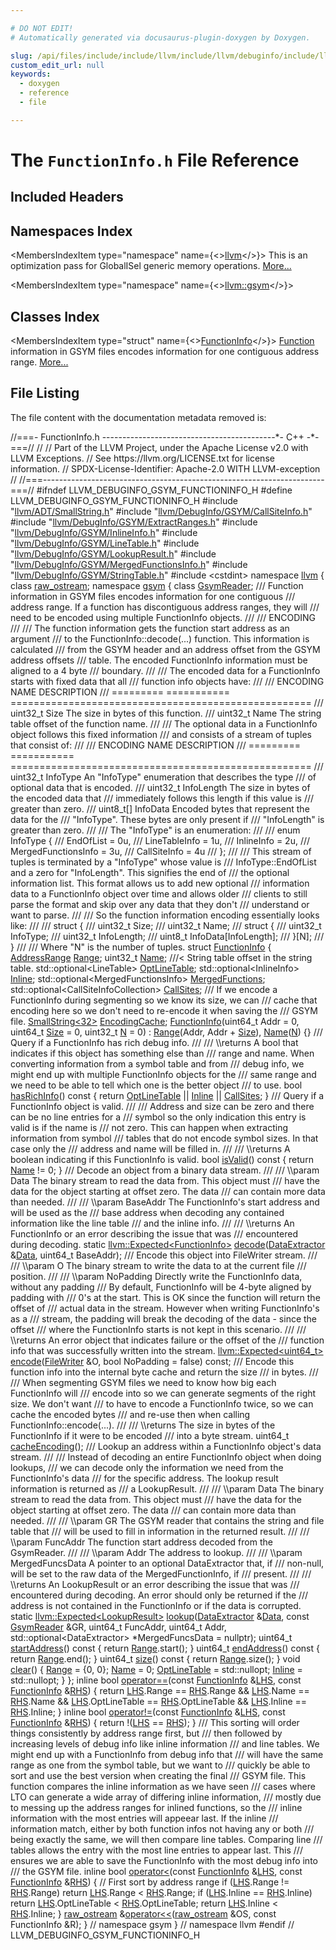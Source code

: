 ```yaml
---

# DO NOT EDIT!
# Automatically generated via docusaurus-plugin-doxygen by Doxygen.

slug: /api/files/include/include/llvm/include/llvm/debuginfo/include/llvm/debuginfo/gsym/functioninfo-h
custom_edit_url: null
keywords:
  - doxygen
  - reference
  - file

---
```





# The `FunctionInfo.h` File Reference

<DoxygenPage pluginConfig={pluginConfig}>



## Included Headers

<IncludesList>
<IncludesListItem
  filePath="llvm/ADT/SmallString.h"
  permalink="/docs/api/files/include/include/llvm/include/llvm/adt/smallstring-h"
  isLocal="true" />
<IncludesListItem
  filePath="llvm/DebugInfo/GSYM/CallSiteInfo.h"
  permalink="/docs/api/files/include/include/llvm/include/llvm/debuginfo/include/llvm/debuginfo/gsym/callsiteinfo-h"
  isLocal="true" />
<IncludesListItem
  filePath="llvm/DebugInfo/GSYM/ExtractRanges.h"
  permalink="/docs/api/files/include/include/llvm/include/llvm/debuginfo/include/llvm/debuginfo/gsym/extractranges-h"
  isLocal="true" />
<IncludesListItem
  filePath="llvm/DebugInfo/GSYM/InlineInfo.h"
  permalink="/docs/api/files/include/include/llvm/include/llvm/debuginfo/include/llvm/debuginfo/gsym/inlineinfo-h"
  isLocal="true" />
<IncludesListItem
  filePath="llvm/DebugInfo/GSYM/LineTable.h"
  permalink="/docs/api/files/include/include/llvm/include/llvm/debuginfo/include/llvm/debuginfo/gsym/linetable-h"
  isLocal="true" />
<IncludesListItem
  filePath="llvm/DebugInfo/GSYM/LookupResult.h"
  permalink="/docs/api/files/include/include/llvm/include/llvm/debuginfo/include/llvm/debuginfo/gsym/lookupresult-h"
  isLocal="true" />
<IncludesListItem
  filePath="llvm/DebugInfo/GSYM/MergedFunctionsInfo.h"
  permalink="/docs/api/files/include/include/llvm/include/llvm/debuginfo/include/llvm/debuginfo/gsym/mergedfunctionsinfo-h"
  isLocal="true" />
<IncludesListItem
  filePath="llvm/DebugInfo/GSYM/StringTable.h"
  permalink="/docs/api/files/include/include/llvm/include/llvm/debuginfo/include/llvm/debuginfo/gsym/stringtable-h"
  isLocal="true" />
<IncludesListItem
  filePath="cstdint"
  permalink=""
  isLocal="false" />
</IncludesList>

## Namespaces Index

<MembersIndex>

<MembersIndexItem
  type="namespace"
  name={<><a href="/docs/api/namespaces/llvm">llvm</a></>}>
This is an optimization pass for GlobalISel generic memory operations. <a href="/docs/api/namespaces/llvm/#details">More...</a>
</MembersIndexItem>

<MembersIndexItem
  type="namespace"
  name={<><a href="/docs/api/namespaces/llvm/gsym">llvm::gsym</a></>}>
</MembersIndexItem>

</MembersIndex>

## Classes Index

<MembersIndex>

<MembersIndexItem
  type="struct"
  name={<><a href="/docs/api/structs/llvm/gsym/functioninfo">FunctionInfo</a></>}>
<a href="/docs/api/classes/llvm/function">Function</a> information in GSYM files encodes information for one contiguous address range. <a href="/docs/api/structs/llvm/gsym/functioninfo/#details">More...</a>
</MembersIndexItem>

</MembersIndex>


## File Listing

The file content with the documentation metadata removed is:

<ProgramListing>

<Link id="l00001" /><CodeLine lineNumber="1"><Highlight kind="comment">//===- FunctionInfo.h -------------------------------------------&#42;- C++ -&#42;-===//</Highlight><Highlight kind="normal"></Highlight></CodeLine>
<Link id="l00002" /><CodeLine lineNumber="2"><Highlight kind="normal"></Highlight><Highlight kind="comment">//</Highlight><Highlight kind="normal"></Highlight></CodeLine>
<Link id="l00003" /><CodeLine lineNumber="3"><Highlight kind="normal"></Highlight><Highlight kind="comment">// Part of the LLVM Project, under the Apache License v2.0 with LLVM Exceptions.</Highlight><Highlight kind="normal"></Highlight></CodeLine>
<Link id="l00004" /><CodeLine lineNumber="4"><Highlight kind="normal"></Highlight><Highlight kind="comment">// See https://llvm.org/LICENSE.txt for license information.</Highlight><Highlight kind="normal"></Highlight></CodeLine>
<Link id="l00005" /><CodeLine lineNumber="5"><Highlight kind="normal"></Highlight><Highlight kind="comment">// SPDX-License-Identifier: Apache-2.0 WITH LLVM-exception</Highlight><Highlight kind="normal"></Highlight></CodeLine>
<Link id="l00006" /><CodeLine lineNumber="6"><Highlight kind="normal"></Highlight><Highlight kind="comment">//</Highlight><Highlight kind="normal"></Highlight></CodeLine>
<Link id="l00007" /><CodeLine lineNumber="7"><Highlight kind="normal"></Highlight><Highlight kind="comment">//===----------------------------------------------------------------------===//</Highlight><Highlight kind="normal"></Highlight></CodeLine>
<Link id="l00008" /><CodeLine lineNumber="8"><Highlight kind="normal"></Highlight></CodeLine>
<Link id="l00009" /><CodeLine lineNumber="9"><Highlight kind="normal"></Highlight><Highlight kind="preprocessor">#ifndef LLVM&#95;DEBUGINFO&#95;GSYM&#95;FUNCTIONINFO&#95;H</Highlight><Highlight kind="normal"></Highlight></CodeLine>
<Link id="l00010" /><CodeLine lineNumber="10"><Highlight kind="normal"></Highlight><Highlight kind="preprocessor">#define LLVM&#95;DEBUGINFO&#95;GSYM&#95;FUNCTIONINFO&#95;H</Highlight><Highlight kind="normal"></Highlight></CodeLine>
<Link id="l00011" /><CodeLine lineNumber="11"><Highlight kind="normal"></Highlight></CodeLine>
<Link id="l00012" /><CodeLine lineNumber="12"><Highlight kind="normal"></Highlight><Highlight kind="preprocessor">#include &quot;<a href="/docs/api/files/include/include/llvm/include/llvm/adt/smallstring-h">llvm/ADT/SmallString.h</a>&quot;</Highlight><Highlight kind="normal"></Highlight></CodeLine>
<Link id="l00013" /><CodeLine lineNumber="13"><Highlight kind="normal"></Highlight><Highlight kind="preprocessor">#include &quot;<a href="/docs/api/files/include/include/llvm/include/llvm/debuginfo/include/llvm/debuginfo/gsym/callsiteinfo-h">llvm/DebugInfo/GSYM/CallSiteInfo.h</a>&quot;</Highlight><Highlight kind="normal"></Highlight></CodeLine>
<Link id="l00014" /><CodeLine lineNumber="14"><Highlight kind="normal"></Highlight><Highlight kind="preprocessor">#include &quot;<a href="/docs/api/files/include/include/llvm/include/llvm/debuginfo/include/llvm/debuginfo/gsym/extractranges-h">llvm/DebugInfo/GSYM/ExtractRanges.h</a>&quot;</Highlight><Highlight kind="normal"></Highlight></CodeLine>
<Link id="l00015" /><CodeLine lineNumber="15"><Highlight kind="normal"></Highlight><Highlight kind="preprocessor">#include &quot;<a href="/docs/api/files/include/include/llvm/include/llvm/debuginfo/include/llvm/debuginfo/gsym/inlineinfo-h">llvm/DebugInfo/GSYM/InlineInfo.h</a>&quot;</Highlight><Highlight kind="normal"></Highlight></CodeLine>
<Link id="l00016" /><CodeLine lineNumber="16"><Highlight kind="normal"></Highlight><Highlight kind="preprocessor">#include &quot;<a href="/docs/api/files/include/include/llvm/include/llvm/debuginfo/include/llvm/debuginfo/gsym/linetable-h">llvm/DebugInfo/GSYM/LineTable.h</a>&quot;</Highlight><Highlight kind="normal"></Highlight></CodeLine>
<Link id="l00017" /><CodeLine lineNumber="17"><Highlight kind="normal"></Highlight><Highlight kind="preprocessor">#include &quot;<a href="/docs/api/files/include/include/llvm/include/llvm/debuginfo/include/llvm/debuginfo/gsym/lookupresult-h">llvm/DebugInfo/GSYM/LookupResult.h</a>&quot;</Highlight><Highlight kind="normal"></Highlight></CodeLine>
<Link id="l00018" /><CodeLine lineNumber="18"><Highlight kind="normal"></Highlight><Highlight kind="preprocessor">#include &quot;<a href="/docs/api/files/include/include/llvm/include/llvm/debuginfo/include/llvm/debuginfo/gsym/mergedfunctionsinfo-h">llvm/DebugInfo/GSYM/MergedFunctionsInfo.h</a>&quot;</Highlight><Highlight kind="normal"></Highlight></CodeLine>
<Link id="l00019" /><CodeLine lineNumber="19"><Highlight kind="normal"></Highlight><Highlight kind="preprocessor">#include &quot;<a href="/docs/api/files/include/include/llvm/include/llvm/debuginfo/include/llvm/debuginfo/gsym/stringtable-h">llvm/DebugInfo/GSYM/StringTable.h</a>&quot;</Highlight><Highlight kind="normal"></Highlight></CodeLine>
<Link id="l00020" /><CodeLine lineNumber="20"><Highlight kind="normal"></Highlight><Highlight kind="preprocessor">#include &lt;cstdint&gt;</Highlight><Highlight kind="normal"></Highlight></CodeLine>
<Link id="l00021" /><CodeLine lineNumber="21"><Highlight kind="normal"></Highlight></CodeLine>
<Link id="l00022" /><CodeLine lineNumber="22"><Highlight kind="normal"></Highlight><Highlight kind="keyword">namespace </Highlight><Highlight kind="normal"><a href="/docs/api/namespaces/llvm">llvm</a> &#123;</Highlight></CodeLine>
<Link id="l00023" /><CodeLine lineNumber="23"><Highlight kind="normal"></Highlight><Highlight kind="keyword">class </Highlight><Highlight kind="normal"><a href="/docs/api/classes/llvm/raw-ostream">raw&#95;ostream</a>;</Highlight></CodeLine>
<Link id="l00024" /><CodeLine lineNumber="24"><Highlight kind="normal"></Highlight></CodeLine>
<Link id="l00025" /><CodeLine lineNumber="25"><Highlight kind="normal"></Highlight><Highlight kind="keyword">namespace </Highlight><Highlight kind="normal"><a href="/docs/api/namespaces/llvm/gsym">gsym</a> &#123;</Highlight></CodeLine>
<Link id="l00026" /><CodeLine lineNumber="26"><Highlight kind="normal"></Highlight></CodeLine>
<Link id="l00027" /><CodeLine lineNumber="27"><Highlight kind="normal"></Highlight><Highlight kind="keyword">class </Highlight><Highlight kind="normal"><a href="/docs/api/classes/llvm/gsym/gsymreader">GsymReader</a>;</Highlight><Highlight kind="comment"></Highlight></CodeLine>
<Link id="l00028" /><CodeLine lineNumber="28"><Highlight kind="comment">/// Function information in GSYM files encodes information for one contiguous</Highlight></CodeLine>
<Link id="l00029" /><CodeLine lineNumber="29"><Highlight kind="comment">/// address range. If a function has discontiguous address ranges, they will</Highlight></CodeLine>
<Link id="l00030" /><CodeLine lineNumber="30"><Highlight kind="comment">/// need to be encoded using multiple FunctionInfo objects.</Highlight></CodeLine>
<Link id="l00031" /><CodeLine lineNumber="31"><Highlight kind="comment">///</Highlight></CodeLine>
<Link id="l00032" /><CodeLine lineNumber="32"><Highlight kind="comment">/// ENCODING</Highlight></CodeLine>
<Link id="l00033" /><CodeLine lineNumber="33"><Highlight kind="comment">///</Highlight></CodeLine>
<Link id="l00034" /><CodeLine lineNumber="34"><Highlight kind="comment">/// The function information gets the function start address as an argument</Highlight></CodeLine>
<Link id="l00035" /><CodeLine lineNumber="35"><Highlight kind="comment">/// to the FunctionInfo::decode(...) function. This information is calculated</Highlight></CodeLine>
<Link id="l00036" /><CodeLine lineNumber="36"><Highlight kind="comment">/// from the GSYM header and an address offset from the GSYM address offsets</Highlight></CodeLine>
<Link id="l00037" /><CodeLine lineNumber="37"><Highlight kind="comment">/// table. The encoded FunctionInfo information must be aligned to a 4 byte</Highlight></CodeLine>
<Link id="l00038" /><CodeLine lineNumber="38"><Highlight kind="comment">/// boundary.</Highlight></CodeLine>
<Link id="l00039" /><CodeLine lineNumber="39"><Highlight kind="comment">///</Highlight></CodeLine>
<Link id="l00040" /><CodeLine lineNumber="40"><Highlight kind="comment">/// The encoded data for a FunctionInfo starts with fixed data that all</Highlight></CodeLine>
<Link id="l00041" /><CodeLine lineNumber="41"><Highlight kind="comment">/// function info objects have:</Highlight></CodeLine>
<Link id="l00042" /><CodeLine lineNumber="42"><Highlight kind="comment">///</Highlight></CodeLine>
<Link id="l00043" /><CodeLine lineNumber="43"><Highlight kind="comment">/// ENCODING  NAME        DESCRIPTION</Highlight></CodeLine>
<Link id="l00044" /><CodeLine lineNumber="44"><Highlight kind="comment">/// ========= =========== ====================================================</Highlight></CodeLine>
<Link id="l00045" /><CodeLine lineNumber="45"><Highlight kind="comment">/// uint32&#95;t  Size        The size in bytes of this function.</Highlight></CodeLine>
<Link id="l00046" /><CodeLine lineNumber="46"><Highlight kind="comment">/// uint32&#95;t  Name        The string table offset of the function name.</Highlight></CodeLine>
<Link id="l00047" /><CodeLine lineNumber="47"><Highlight kind="comment">///</Highlight></CodeLine>
<Link id="l00048" /><CodeLine lineNumber="48"><Highlight kind="comment">/// The optional data in a FunctionInfo object follows this fixed information</Highlight></CodeLine>
<Link id="l00049" /><CodeLine lineNumber="49"><Highlight kind="comment">/// and consists of a stream of tuples that consist of:</Highlight></CodeLine>
<Link id="l00050" /><CodeLine lineNumber="50"><Highlight kind="comment">///</Highlight></CodeLine>
<Link id="l00051" /><CodeLine lineNumber="51"><Highlight kind="comment">/// ENCODING  NAME        DESCRIPTION</Highlight></CodeLine>
<Link id="l00052" /><CodeLine lineNumber="52"><Highlight kind="comment">/// ========= =========== ====================================================</Highlight></CodeLine>
<Link id="l00053" /><CodeLine lineNumber="53"><Highlight kind="comment">/// uint32&#95;t  InfoType    An &quot;InfoType&quot; enumeration that describes the type</Highlight></CodeLine>
<Link id="l00054" /><CodeLine lineNumber="54"><Highlight kind="comment">///                       of optional data that is encoded.</Highlight></CodeLine>
<Link id="l00055" /><CodeLine lineNumber="55"><Highlight kind="comment">/// uint32&#95;t  InfoLength  The size in bytes of the encoded data that</Highlight></CodeLine>
<Link id="l00056" /><CodeLine lineNumber="56"><Highlight kind="comment">///                       immediately follows this length if this value is</Highlight></CodeLine>
<Link id="l00057" /><CodeLine lineNumber="57"><Highlight kind="comment">///                       greater than zero.</Highlight></CodeLine>
<Link id="l00058" /><CodeLine lineNumber="58"><Highlight kind="comment">/// uint8&#95;t&#91;&#93; InfoData    Encoded bytes that represent the data for the</Highlight></CodeLine>
<Link id="l00059" /><CodeLine lineNumber="59"><Highlight kind="comment">///                       &quot;InfoType&quot;. These bytes are only present if</Highlight></CodeLine>
<Link id="l00060" /><CodeLine lineNumber="60"><Highlight kind="comment">///                       &quot;InfoLength&quot; is greater than zero.</Highlight></CodeLine>
<Link id="l00061" /><CodeLine lineNumber="61"><Highlight kind="comment">///</Highlight></CodeLine>
<Link id="l00062" /><CodeLine lineNumber="62"><Highlight kind="comment">/// The &quot;InfoType&quot; is an enumeration:</Highlight></CodeLine>
<Link id="l00063" /><CodeLine lineNumber="63"><Highlight kind="comment">///</Highlight></CodeLine>
<Link id="l00064" /><CodeLine lineNumber="64"><Highlight kind="comment">///   enum InfoType &#123;</Highlight></CodeLine>
<Link id="l00065" /><CodeLine lineNumber="65"><Highlight kind="comment">///     EndOfList = 0u,</Highlight></CodeLine>
<Link id="l00066" /><CodeLine lineNumber="66"><Highlight kind="comment">///     LineTableInfo = 1u,</Highlight></CodeLine>
<Link id="l00067" /><CodeLine lineNumber="67"><Highlight kind="comment">///     InlineInfo = 2u,</Highlight></CodeLine>
<Link id="l00068" /><CodeLine lineNumber="68"><Highlight kind="comment">///     MergedFunctionsInfo = 3u,</Highlight></CodeLine>
<Link id="l00069" /><CodeLine lineNumber="69"><Highlight kind="comment">///     CallSiteInfo = 4u</Highlight></CodeLine>
<Link id="l00070" /><CodeLine lineNumber="70"><Highlight kind="comment">///   &#125;;</Highlight></CodeLine>
<Link id="l00071" /><CodeLine lineNumber="71"><Highlight kind="comment">///</Highlight></CodeLine>
<Link id="l00072" /><CodeLine lineNumber="72"><Highlight kind="comment">/// This stream of tuples is terminated by a &quot;InfoType&quot; whose value is</Highlight></CodeLine>
<Link id="l00073" /><CodeLine lineNumber="73"><Highlight kind="comment">/// InfoType::EndOfList and a zero for &quot;InfoLength&quot;. This signifies the end of</Highlight></CodeLine>
<Link id="l00074" /><CodeLine lineNumber="74"><Highlight kind="comment">/// the optional information list. This format allows us to add new optional</Highlight></CodeLine>
<Link id="l00075" /><CodeLine lineNumber="75"><Highlight kind="comment">/// information data to a FunctionInfo object over time and allows older</Highlight></CodeLine>
<Link id="l00076" /><CodeLine lineNumber="76"><Highlight kind="comment">/// clients to still parse the format and skip over any data that they don&#39;t</Highlight></CodeLine>
<Link id="l00077" /><CodeLine lineNumber="77"><Highlight kind="comment">/// understand or want to parse.</Highlight></CodeLine>
<Link id="l00078" /><CodeLine lineNumber="78"><Highlight kind="comment">///</Highlight></CodeLine>
<Link id="l00079" /><CodeLine lineNumber="79"><Highlight kind="comment">/// So the function information encoding essentially looks like:</Highlight></CodeLine>
<Link id="l00080" /><CodeLine lineNumber="80"><Highlight kind="comment">///</Highlight></CodeLine>
<Link id="l00081" /><CodeLine lineNumber="81"><Highlight kind="comment">/// struct &#123;</Highlight></CodeLine>
<Link id="l00082" /><CodeLine lineNumber="82"><Highlight kind="comment">///   uint32&#95;t Size;</Highlight></CodeLine>
<Link id="l00083" /><CodeLine lineNumber="83"><Highlight kind="comment">///   uint32&#95;t Name;</Highlight></CodeLine>
<Link id="l00084" /><CodeLine lineNumber="84"><Highlight kind="comment">///   struct &#123;</Highlight></CodeLine>
<Link id="l00085" /><CodeLine lineNumber="85"><Highlight kind="comment">///     uint32&#95;t InfoType;</Highlight></CodeLine>
<Link id="l00086" /><CodeLine lineNumber="86"><Highlight kind="comment">///     uint32&#95;t InfoLength;</Highlight></CodeLine>
<Link id="l00087" /><CodeLine lineNumber="87"><Highlight kind="comment">///     uint8&#95;t InfoData&#91;InfoLength&#93;;</Highlight></CodeLine>
<Link id="l00088" /><CodeLine lineNumber="88"><Highlight kind="comment">///   &#125;&#91;N&#93;;</Highlight></CodeLine>
<Link id="l00089" /><CodeLine lineNumber="89"><Highlight kind="comment">/// &#125;</Highlight></CodeLine>
<Link id="l00090" /><CodeLine lineNumber="90"><Highlight kind="comment">///</Highlight></CodeLine>
<Link id="l00091" /><CodeLine lineNumber="91"><Highlight kind="comment">/// Where &quot;N&quot; is the number of tuples.</Highlight><Highlight kind="normal"></Highlight></CodeLine>
<Link id="l00092" /><CodeLine lineNumber="92" lineLink="/docs/api/structs/llvm/gsym/functioninfo"><Highlight kind="normal"></Highlight><Highlight kind="keyword">struct </Highlight><Highlight kind="normal"><a href="/docs/api/structs/llvm/gsym/functioninfo/#adcf53d0ab35bb53a0ca5d71fb6c79b71">FunctionInfo</a> &#123;</Highlight></CodeLine>
<Link id="l00093" /><CodeLine lineNumber="93" lineLink="/docs/api/structs/llvm/gsym/functioninfo/#a102aa70a223f40f43c99d916bc69a603"><Highlight kind="normal">  <a href="/docs/api/classes/llvm/addressrange">AddressRange</a> <a href="/docs/api/structs/llvm/gsym/functioninfo/#a102aa70a223f40f43c99d916bc69a603">Range</a>;</Highlight></CodeLine>
<Link id="l00094" /><CodeLine lineNumber="94" lineLink="/docs/api/structs/llvm/gsym/functioninfo/#aa80935f98fcef212e4a50f81732eb645"><Highlight kind="normal">  uint32&#95;t <a href="/docs/api/structs/llvm/gsym/functioninfo/#aa80935f98fcef212e4a50f81732eb645">Name</a>; </Highlight><Highlight kind="comment">///&lt; String table offset in the string table.</Highlight><Highlight kind="normal"></Highlight></CodeLine>
<Link id="l00095" /><CodeLine lineNumber="95" lineLink="/docs/api/structs/llvm/gsym/functioninfo/#aca03bd4694755ceb052d01df2cc3af82"><Highlight kind="normal">  std::optional&lt;LineTable&gt; <a href="/docs/api/structs/llvm/gsym/functioninfo/#aca03bd4694755ceb052d01df2cc3af82">OptLineTable</a>;</Highlight></CodeLine>
<Link id="l00096" /><CodeLine lineNumber="96" lineLink="/docs/api/structs/llvm/gsym/functioninfo/#a03451bd54bbf81c015e178fea619ca5f"><Highlight kind="normal">  std::optional&lt;InlineInfo&gt; <a href="/docs/api/structs/llvm/gsym/functioninfo/#a03451bd54bbf81c015e178fea619ca5f">Inline</a>;</Highlight></CodeLine>
<Link id="l00097" /><CodeLine lineNumber="97" lineLink="/docs/api/structs/llvm/gsym/functioninfo/#a03611a5afc9cc137c5d0550d9e0a06f1"><Highlight kind="normal">  std::optional&lt;MergedFunctionsInfo&gt; <a href="/docs/api/structs/llvm/gsym/functioninfo/#a03611a5afc9cc137c5d0550d9e0a06f1">MergedFunctions</a>;</Highlight></CodeLine>
<Link id="l00098" /><CodeLine lineNumber="98" lineLink="/docs/api/structs/llvm/gsym/functioninfo/#a43fc767894ca96f7054ed1308b52ac0f"><Highlight kind="normal">  std::optional&lt;CallSiteInfoCollection&gt; <a href="/docs/api/structs/llvm/gsym/functioninfo/#a43fc767894ca96f7054ed1308b52ac0f">CallSites</a>;</Highlight><Highlight kind="comment"></Highlight></CodeLine>
<Link id="l00099" /><CodeLine lineNumber="99"><Highlight kind="comment">  /// If we encode a FunctionInfo during segmenting so we know its size, we can</Highlight></CodeLine>
<Link id="l00100" /><CodeLine lineNumber="100"><Highlight kind="comment">  /// cache that encoding here so we don&#39;t need to re-encode it when saving the</Highlight></CodeLine>
<Link id="l00101" /><CodeLine lineNumber="101"><Highlight kind="comment">  /// GSYM file.</Highlight><Highlight kind="normal"></Highlight></CodeLine>
<Link id="l00102" /><CodeLine lineNumber="102" lineLink="/docs/api/structs/llvm/gsym/functioninfo/#ac0172b7940ace197b2d098a303f8a945"><Highlight kind="normal">  <a href="/docs/api/classes/llvm/smallstring">SmallString&lt;32&gt;</a> <a href="/docs/api/structs/llvm/gsym/functioninfo/#ac0172b7940ace197b2d098a303f8a945">EncodingCache</a>;</Highlight></CodeLine>
<Link id="l00103" /><CodeLine lineNumber="103"><Highlight kind="normal"></Highlight></CodeLine>
<Link id="l00104" /><CodeLine lineNumber="104" lineLink="/docs/api/structs/llvm/gsym/functioninfo/#adcf53d0ab35bb53a0ca5d71fb6c79b71"><Highlight kind="normal">  <a href="/docs/api/structs/llvm/gsym/functioninfo/#adcf53d0ab35bb53a0ca5d71fb6c79b71">FunctionInfo</a>(uint64&#95;t Addr = 0, uint64&#95;t <a href="/docs/api/files/lib/lib/analysis/inlineorder-cpp/#a7ee6f0cb51c3b9056199e9a0001fe8c3a6f6cb72d544962fa333e2e34ce64f719">Size</a> = 0, uint32&#95;t <a href="/docs/api/files/lib/lib/support/regcomp-c/#a0240ac851181b84ac374872dc5434ee4">N</a> = 0)</Highlight></CodeLine>
<Link id="l00105" /><CodeLine lineNumber="105"><Highlight kind="normal">      : <a href="/docs/api/structs/llvm/gsym/functioninfo/#a102aa70a223f40f43c99d916bc69a603">Range</a>(Addr, Addr + <a href="/docs/api/files/lib/lib/analysis/inlineorder-cpp/#a7ee6f0cb51c3b9056199e9a0001fe8c3a6f6cb72d544962fa333e2e34ce64f719">Size</a>), <a href="/docs/api/structs/llvm/gsym/functioninfo/#aa80935f98fcef212e4a50f81732eb645">Name</a>(<a href="/docs/api/files/lib/lib/support/regcomp-c/#a0240ac851181b84ac374872dc5434ee4">N</a>) &#123;&#125;</Highlight></CodeLine>
<Link id="l00106" /><CodeLine lineNumber="106"><Highlight kind="normal"></Highlight><Highlight kind="comment"></Highlight></CodeLine>
<Link id="l00107" /><CodeLine lineNumber="107"><Highlight kind="comment">  /// Query if a FunctionInfo has rich debug info.</Highlight></CodeLine>
<Link id="l00108" /><CodeLine lineNumber="108"><Highlight kind="comment">  ///</Highlight></CodeLine>
<Link id="l00109" /><CodeLine lineNumber="109"><Highlight kind="comment">  /// \\returns A bool that indicates if this object has something else than</Highlight></CodeLine>
<Link id="l00110" /><CodeLine lineNumber="110"><Highlight kind="comment">  /// range and name. When converting information from a symbol table and from</Highlight></CodeLine>
<Link id="l00111" /><CodeLine lineNumber="111"><Highlight kind="comment">  /// debug info, we might end up with multiple FunctionInfo objects for the</Highlight></CodeLine>
<Link id="l00112" /><CodeLine lineNumber="112"><Highlight kind="comment">  /// same range and we need to be able to tell which one is the better object</Highlight></CodeLine>
<Link id="l00113" /><CodeLine lineNumber="113"><Highlight kind="comment">  /// to use.</Highlight><Highlight kind="normal"></Highlight></CodeLine>
<Link id="l00114" /><CodeLine lineNumber="114" lineLink="/docs/api/structs/llvm/gsym/functioninfo/#a4e97135bd7730c4555dea03637855e03"><Highlight kind="normal">  </Highlight><Highlight kind="keywordtype">bool</Highlight><Highlight kind="normal"> <a href="/docs/api/structs/llvm/gsym/functioninfo/#a4e97135bd7730c4555dea03637855e03">hasRichInfo</a>()</Highlight><Highlight kind="keyword"> const </Highlight><Highlight kind="normal">&#123; </Highlight><Highlight kind="keywordflow">return</Highlight><Highlight kind="normal"> <a href="/docs/api/structs/llvm/gsym/functioninfo/#aca03bd4694755ceb052d01df2cc3af82">OptLineTable</a> || <a href="/docs/api/structs/llvm/gsym/functioninfo/#a03451bd54bbf81c015e178fea619ca5f">Inline</a> || <a href="/docs/api/structs/llvm/gsym/functioninfo/#a43fc767894ca96f7054ed1308b52ac0f">CallSites</a>; &#125;</Highlight></CodeLine>
<Link id="l00115" /><CodeLine lineNumber="115"><Highlight kind="normal"></Highlight><Highlight kind="comment"></Highlight></CodeLine>
<Link id="l00116" /><CodeLine lineNumber="116"><Highlight kind="comment">  /// Query if a FunctionInfo object is valid.</Highlight></CodeLine>
<Link id="l00117" /><CodeLine lineNumber="117"><Highlight kind="comment">  ///</Highlight></CodeLine>
<Link id="l00118" /><CodeLine lineNumber="118"><Highlight kind="comment">  /// Address and size can be zero and there can be no line entries for a</Highlight></CodeLine>
<Link id="l00119" /><CodeLine lineNumber="119"><Highlight kind="comment">  /// symbol so the only indication this entry is valid is if the name is</Highlight></CodeLine>
<Link id="l00120" /><CodeLine lineNumber="120"><Highlight kind="comment">  /// not zero. This can happen when extracting information from symbol</Highlight></CodeLine>
<Link id="l00121" /><CodeLine lineNumber="121"><Highlight kind="comment">  /// tables that do not encode symbol sizes. In that case only the</Highlight></CodeLine>
<Link id="l00122" /><CodeLine lineNumber="122"><Highlight kind="comment">  /// address and name will be filled in.</Highlight></CodeLine>
<Link id="l00123" /><CodeLine lineNumber="123"><Highlight kind="comment">  ///</Highlight></CodeLine>
<Link id="l00124" /><CodeLine lineNumber="124"><Highlight kind="comment">  /// \\returns A boolean indicating if this FunctionInfo is valid.</Highlight><Highlight kind="normal"></Highlight></CodeLine>
<Link id="l00125" /><CodeLine lineNumber="125" lineLink="/docs/api/structs/llvm/gsym/functioninfo/#a43805f0959f25f9637f816f36fe806f1"><Highlight kind="normal">  </Highlight><Highlight kind="keywordtype">bool</Highlight><Highlight kind="normal"> <a href="/docs/api/structs/llvm/gsym/functioninfo/#a43805f0959f25f9637f816f36fe806f1">isValid</a>()</Highlight><Highlight kind="keyword"> const </Highlight><Highlight kind="normal">&#123;</Highlight></CodeLine>
<Link id="l00126" /><CodeLine lineNumber="126"><Highlight kind="normal">    </Highlight><Highlight kind="keywordflow">return</Highlight><Highlight kind="normal"> <a href="/docs/api/structs/llvm/gsym/functioninfo/#aa80935f98fcef212e4a50f81732eb645">Name</a> != 0;</Highlight></CodeLine>
<Link id="l00127" /><CodeLine lineNumber="127"><Highlight kind="normal">  &#125;</Highlight></CodeLine>
<Link id="l00128" /><CodeLine lineNumber="128"><Highlight kind="normal"></Highlight><Highlight kind="comment"></Highlight></CodeLine>
<Link id="l00129" /><CodeLine lineNumber="129"><Highlight kind="comment">  /// Decode an object from a binary data stream.</Highlight></CodeLine>
<Link id="l00130" /><CodeLine lineNumber="130"><Highlight kind="comment">  ///</Highlight></CodeLine>
<Link id="l00131" /><CodeLine lineNumber="131"><Highlight kind="comment">  /// \\param Data The binary stream to read the data from. This object must</Highlight></CodeLine>
<Link id="l00132" /><CodeLine lineNumber="132"><Highlight kind="comment">  /// have the data for the object starting at offset zero. The data</Highlight></CodeLine>
<Link id="l00133" /><CodeLine lineNumber="133"><Highlight kind="comment">  /// can contain more data than needed.</Highlight></CodeLine>
<Link id="l00134" /><CodeLine lineNumber="134"><Highlight kind="comment">  ///</Highlight></CodeLine>
<Link id="l00135" /><CodeLine lineNumber="135"><Highlight kind="comment">  /// \\param BaseAddr The FunctionInfo&#39;s start address and will be used as the</Highlight></CodeLine>
<Link id="l00136" /><CodeLine lineNumber="136"><Highlight kind="comment">  /// base address when decoding any contained information like the line table</Highlight></CodeLine>
<Link id="l00137" /><CodeLine lineNumber="137"><Highlight kind="comment">  /// and the inline info.</Highlight></CodeLine>
<Link id="l00138" /><CodeLine lineNumber="138"><Highlight kind="comment">  ///</Highlight></CodeLine>
<Link id="l00139" /><CodeLine lineNumber="139"><Highlight kind="comment">  /// \\returns An FunctionInfo or an error describing the issue that was</Highlight></CodeLine>
<Link id="l00140" /><CodeLine lineNumber="140"><Highlight kind="comment">  /// encountered during decoding.</Highlight><Highlight kind="normal"></Highlight></CodeLine>
<Link id="l00141" /><CodeLine lineNumber="141"><Highlight kind="normal">  </Highlight><Highlight kind="keyword">static</Highlight><Highlight kind="normal"> <a href="/docs/api/classes/llvm/expected">llvm::Expected&lt;FunctionInfo&gt;</a> <a href="/docs/api/structs/llvm/gsym/functioninfo/#aea38a34c36c8f1cb37754bd3bd336053">decode</a>(<a href="/docs/api/classes/llvm/dataextractor">DataExtractor</a> &amp;<a href="/docs/api/namespaces/llvm/#aa20539e89704d20b98b97e9c3feac934">Data</a>,</Highlight></CodeLine>
<Link id="l00142" /><CodeLine lineNumber="142"><Highlight kind="normal">                                             uint64&#95;t BaseAddr);</Highlight></CodeLine>
<Link id="l00143" /><CodeLine lineNumber="143"><Highlight kind="normal"></Highlight><Highlight kind="comment"></Highlight></CodeLine>
<Link id="l00144" /><CodeLine lineNumber="144"><Highlight kind="comment">  /// Encode this object into FileWriter stream.</Highlight></CodeLine>
<Link id="l00145" /><CodeLine lineNumber="145"><Highlight kind="comment">  ///</Highlight></CodeLine>
<Link id="l00146" /><CodeLine lineNumber="146"><Highlight kind="comment">  /// \\param O The binary stream to write the data to at the current file</Highlight></CodeLine>
<Link id="l00147" /><CodeLine lineNumber="147"><Highlight kind="comment">  /// position.</Highlight></CodeLine>
<Link id="l00148" /><CodeLine lineNumber="148"><Highlight kind="comment">  ///</Highlight></CodeLine>
<Link id="l00149" /><CodeLine lineNumber="149"><Highlight kind="comment">  /// \\param NoPadding Directly write the FunctionInfo data, without any padding</Highlight></CodeLine>
<Link id="l00150" /><CodeLine lineNumber="150"><Highlight kind="comment">  /// By default, FunctionInfo will be 4-byte aligned by padding with</Highlight></CodeLine>
<Link id="l00151" /><CodeLine lineNumber="151"><Highlight kind="comment">  /// 0&#39;s at the start. This is OK since the function will return the offset of</Highlight></CodeLine>
<Link id="l00152" /><CodeLine lineNumber="152"><Highlight kind="comment">  /// actual data in the stream. However when writing FunctionInfo&#39;s as a</Highlight></CodeLine>
<Link id="l00153" /><CodeLine lineNumber="153"><Highlight kind="comment">  /// stream, the padding will break the decoding of the data - since the offset</Highlight></CodeLine>
<Link id="l00154" /><CodeLine lineNumber="154"><Highlight kind="comment">  /// where the FunctionInfo starts is not kept in this scenario.</Highlight></CodeLine>
<Link id="l00155" /><CodeLine lineNumber="155"><Highlight kind="comment">  ///</Highlight></CodeLine>
<Link id="l00156" /><CodeLine lineNumber="156"><Highlight kind="comment">  /// \\returns An error object that indicates failure or the offset of the</Highlight></CodeLine>
<Link id="l00157" /><CodeLine lineNumber="157"><Highlight kind="comment">  /// function info that was successfully written into the stream.</Highlight><Highlight kind="normal"></Highlight></CodeLine>
<Link id="l00158" /><CodeLine lineNumber="158"><Highlight kind="normal">  <a href="/docs/api/classes/llvm/expected">llvm::Expected&lt;uint64&#95;t&gt;</a> <a href="/docs/api/structs/llvm/gsym/functioninfo/#ab6deec968e0067bd7e7cd91892043097">encode</a>(<a href="/docs/api/classes/llvm/gsym/filewriter">FileWriter</a> &amp;O, </Highlight><Highlight kind="keywordtype">bool</Highlight><Highlight kind="normal"> NoPadding = </Highlight><Highlight kind="keyword">false</Highlight><Highlight kind="normal">) </Highlight><Highlight kind="keyword">const</Highlight><Highlight kind="normal">;</Highlight></CodeLine>
<Link id="l00159" /><CodeLine lineNumber="159"><Highlight kind="normal"></Highlight><Highlight kind="comment"></Highlight></CodeLine>
<Link id="l00160" /><CodeLine lineNumber="160"><Highlight kind="comment">  /// Encode this function info into the internal byte cache and return the size</Highlight></CodeLine>
<Link id="l00161" /><CodeLine lineNumber="161"><Highlight kind="comment">  /// in bytes.</Highlight></CodeLine>
<Link id="l00162" /><CodeLine lineNumber="162"><Highlight kind="comment">  ///</Highlight></CodeLine>
<Link id="l00163" /><CodeLine lineNumber="163"><Highlight kind="comment">  /// When segmenting GSYM files we need to know how big each FunctionInfo will</Highlight></CodeLine>
<Link id="l00164" /><CodeLine lineNumber="164"><Highlight kind="comment">  /// encode into so we can generate segments of the right size. We don&#39;t want</Highlight></CodeLine>
<Link id="l00165" /><CodeLine lineNumber="165"><Highlight kind="comment">  /// to have to encode a FunctionInfo twice, so we can cache the encoded bytes</Highlight></CodeLine>
<Link id="l00166" /><CodeLine lineNumber="166"><Highlight kind="comment">  /// and re-use then when calling FunctionInfo::encode(...).</Highlight></CodeLine>
<Link id="l00167" /><CodeLine lineNumber="167"><Highlight kind="comment">  ///</Highlight></CodeLine>
<Link id="l00168" /><CodeLine lineNumber="168"><Highlight kind="comment">  /// \\returns The size in bytes of the FunctionInfo if it were to be encoded</Highlight></CodeLine>
<Link id="l00169" /><CodeLine lineNumber="169"><Highlight kind="comment">  /// into a byte stream.</Highlight><Highlight kind="normal"></Highlight></CodeLine>
<Link id="l00170" /><CodeLine lineNumber="170"><Highlight kind="normal">  uint64&#95;t <a href="/docs/api/structs/llvm/gsym/functioninfo/#a9542e71642930ba15c6f0f7788d8c654">cacheEncoding</a>();</Highlight></CodeLine>
<Link id="l00171" /><CodeLine lineNumber="171"><Highlight kind="normal"></Highlight><Highlight kind="comment"></Highlight></CodeLine>
<Link id="l00172" /><CodeLine lineNumber="172"><Highlight kind="comment">  /// Lookup an address within a FunctionInfo object&#39;s data stream.</Highlight></CodeLine>
<Link id="l00173" /><CodeLine lineNumber="173"><Highlight kind="comment">  ///</Highlight></CodeLine>
<Link id="l00174" /><CodeLine lineNumber="174"><Highlight kind="comment">  /// Instead of decoding an entire FunctionInfo object when doing lookups,</Highlight></CodeLine>
<Link id="l00175" /><CodeLine lineNumber="175"><Highlight kind="comment">  /// we can decode only the information we need from the FunctionInfo&#39;s data</Highlight></CodeLine>
<Link id="l00176" /><CodeLine lineNumber="176"><Highlight kind="comment">  /// for the specific address. The lookup result information is returned as</Highlight></CodeLine>
<Link id="l00177" /><CodeLine lineNumber="177"><Highlight kind="comment">  /// a LookupResult.</Highlight></CodeLine>
<Link id="l00178" /><CodeLine lineNumber="178"><Highlight kind="comment">  ///</Highlight></CodeLine>
<Link id="l00179" /><CodeLine lineNumber="179"><Highlight kind="comment">  /// \\param Data The binary stream to read the data from. This object must</Highlight></CodeLine>
<Link id="l00180" /><CodeLine lineNumber="180"><Highlight kind="comment">  /// have the data for the object starting at offset zero. The data</Highlight></CodeLine>
<Link id="l00181" /><CodeLine lineNumber="181"><Highlight kind="comment">  /// can contain more data than needed.</Highlight></CodeLine>
<Link id="l00182" /><CodeLine lineNumber="182"><Highlight kind="comment">  ///</Highlight></CodeLine>
<Link id="l00183" /><CodeLine lineNumber="183"><Highlight kind="comment">  /// \\param GR The GSYM reader that contains the string and file table that</Highlight></CodeLine>
<Link id="l00184" /><CodeLine lineNumber="184"><Highlight kind="comment">  /// will be used to fill in information in the returned result.</Highlight></CodeLine>
<Link id="l00185" /><CodeLine lineNumber="185"><Highlight kind="comment">  ///</Highlight></CodeLine>
<Link id="l00186" /><CodeLine lineNumber="186"><Highlight kind="comment">  /// \\param FuncAddr The function start address decoded from the GsymReader.</Highlight></CodeLine>
<Link id="l00187" /><CodeLine lineNumber="187"><Highlight kind="comment">  ///</Highlight></CodeLine>
<Link id="l00188" /><CodeLine lineNumber="188"><Highlight kind="comment">  /// \\param Addr The address to lookup.</Highlight></CodeLine>
<Link id="l00189" /><CodeLine lineNumber="189"><Highlight kind="comment">  ///</Highlight></CodeLine>
<Link id="l00190" /><CodeLine lineNumber="190"><Highlight kind="comment">  /// \\param MergedFuncsData A pointer to an optional DataExtractor that, if</Highlight></CodeLine>
<Link id="l00191" /><CodeLine lineNumber="191"><Highlight kind="comment">  /// non-null, will be set to the raw data of the MergedFunctionInfo, if</Highlight></CodeLine>
<Link id="l00192" /><CodeLine lineNumber="192"><Highlight kind="comment">  /// present.</Highlight></CodeLine>
<Link id="l00193" /><CodeLine lineNumber="193"><Highlight kind="comment">  ///</Highlight></CodeLine>
<Link id="l00194" /><CodeLine lineNumber="194"><Highlight kind="comment">  /// \\returns An LookupResult or an error describing the issue that was</Highlight></CodeLine>
<Link id="l00195" /><CodeLine lineNumber="195"><Highlight kind="comment">  /// encountered during decoding. An error should only be returned if the</Highlight></CodeLine>
<Link id="l00196" /><CodeLine lineNumber="196"><Highlight kind="comment">  /// address is not contained in the FunctionInfo or if the data is corrupted.</Highlight><Highlight kind="normal"></Highlight></CodeLine>
<Link id="l00197" /><CodeLine lineNumber="197"><Highlight kind="normal">  </Highlight><Highlight kind="keyword">static</Highlight><Highlight kind="normal"> <a href="/docs/api/classes/llvm/expected">llvm::Expected&lt;LookupResult&gt;</a></Highlight></CodeLine>
<Link id="l00198" /><CodeLine lineNumber="198"><Highlight kind="normal">  <a href="/docs/api/structs/llvm/gsym/functioninfo/#a5d896568c18192e090d13f4831e4abb1">lookup</a>(<a href="/docs/api/classes/llvm/dataextractor">DataExtractor</a> &amp;<a href="/docs/api/namespaces/llvm/#aa20539e89704d20b98b97e9c3feac934">Data</a>, </Highlight><Highlight kind="keyword">const</Highlight><Highlight kind="normal"> <a href="/docs/api/classes/llvm/gsym/gsymreader">GsymReader</a> &amp;GR, uint64&#95;t FuncAddr,</Highlight></CodeLine>
<Link id="l00199" /><CodeLine lineNumber="199"><Highlight kind="normal">         uint64&#95;t Addr,</Highlight></CodeLine>
<Link id="l00200" /><CodeLine lineNumber="200"><Highlight kind="normal">         std::optional&lt;DataExtractor&gt; &#42;MergedFuncsData = </Highlight><Highlight kind="keyword">nullptr</Highlight><Highlight kind="normal">);</Highlight></CodeLine>
<Link id="l00201" /><CodeLine lineNumber="201"><Highlight kind="normal"></Highlight></CodeLine>
<Link id="l00202" /><CodeLine lineNumber="202" lineLink="/docs/api/structs/llvm/gsym/functioninfo/#a0b158428fe205ce8c6f34d1ccd78f1fb"><Highlight kind="normal">  uint64&#95;t <a href="/docs/api/structs/llvm/gsym/functioninfo/#a0b158428fe205ce8c6f34d1ccd78f1fb">startAddress</a>()</Highlight><Highlight kind="keyword"> const </Highlight><Highlight kind="normal">&#123; </Highlight><Highlight kind="keywordflow">return</Highlight><Highlight kind="normal"> <a href="/docs/api/structs/llvm/gsym/functioninfo/#a102aa70a223f40f43c99d916bc69a603">Range</a>.start(); &#125;</Highlight></CodeLine>
<Link id="l00203" /><CodeLine lineNumber="203" lineLink="/docs/api/structs/llvm/gsym/functioninfo/#a0ce61ffd4f47c4faabccb79d5c70a252"><Highlight kind="normal">  uint64&#95;t <a href="/docs/api/structs/llvm/gsym/functioninfo/#a0ce61ffd4f47c4faabccb79d5c70a252">endAddress</a>()</Highlight><Highlight kind="keyword"> const </Highlight><Highlight kind="normal">&#123; </Highlight><Highlight kind="keywordflow">return</Highlight><Highlight kind="normal"> <a href="/docs/api/structs/llvm/gsym/functioninfo/#a102aa70a223f40f43c99d916bc69a603">Range</a>.end(); &#125;</Highlight></CodeLine>
<Link id="l00204" /><CodeLine lineNumber="204" lineLink="/docs/api/structs/llvm/gsym/functioninfo/#a5965d701dc0010fd1a664b306c42dab5"><Highlight kind="normal">  uint64&#95;t <a href="/docs/api/structs/llvm/gsym/functioninfo/#a5965d701dc0010fd1a664b306c42dab5">size</a>()</Highlight><Highlight kind="keyword"> const </Highlight><Highlight kind="normal">&#123; </Highlight><Highlight kind="keywordflow">return</Highlight><Highlight kind="normal"> <a href="/docs/api/structs/llvm/gsym/functioninfo/#a102aa70a223f40f43c99d916bc69a603">Range</a>.size(); &#125;</Highlight></CodeLine>
<Link id="l00205" /><CodeLine lineNumber="205"><Highlight kind="normal"></Highlight></CodeLine>
<Link id="l00206" /><CodeLine lineNumber="206" lineLink="/docs/api/structs/llvm/gsym/functioninfo/#a184cc70241907604e8d360f32ae2ebc6"><Highlight kind="normal">  </Highlight><Highlight kind="keywordtype">void</Highlight><Highlight kind="normal"> <a href="/docs/api/structs/llvm/gsym/functioninfo/#a184cc70241907604e8d360f32ae2ebc6">clear</a>() &#123;</Highlight></CodeLine>
<Link id="l00207" /><CodeLine lineNumber="207"><Highlight kind="normal">    <a href="/docs/api/structs/llvm/gsym/functioninfo/#a102aa70a223f40f43c99d916bc69a603">Range</a> = &#123;0, 0&#125;;</Highlight></CodeLine>
<Link id="l00208" /><CodeLine lineNumber="208"><Highlight kind="normal">    <a href="/docs/api/structs/llvm/gsym/functioninfo/#aa80935f98fcef212e4a50f81732eb645">Name</a> = 0;</Highlight></CodeLine>
<Link id="l00209" /><CodeLine lineNumber="209"><Highlight kind="normal">    <a href="/docs/api/structs/llvm/gsym/functioninfo/#aca03bd4694755ceb052d01df2cc3af82">OptLineTable</a> = std::nullopt;</Highlight></CodeLine>
<Link id="l00210" /><CodeLine lineNumber="210"><Highlight kind="normal">    <a href="/docs/api/structs/llvm/gsym/functioninfo/#a03451bd54bbf81c015e178fea619ca5f">Inline</a> = std::nullopt;</Highlight></CodeLine>
<Link id="l00211" /><CodeLine lineNumber="211"><Highlight kind="normal">  &#125;</Highlight></CodeLine>
<Link id="l00212" /><CodeLine lineNumber="212"><Highlight kind="normal">&#125;;</Highlight></CodeLine>
<Link id="l00213" /><CodeLine lineNumber="213"><Highlight kind="normal"></Highlight></CodeLine>
<Link id="l00214" /><CodeLine lineNumber="214" lineLink="/docs/api/namespaces/llvm/gsym/#a703aec456081f446cea37a117ccc5e44"><Highlight kind="normal"></Highlight><Highlight kind="keyword">inline</Highlight><Highlight kind="normal"> </Highlight><Highlight kind="keywordtype">bool</Highlight><Highlight kind="normal"> <a href="/docs/api/namespaces/llvm/gsym/#a703aec456081f446cea37a117ccc5e44">operator==</a>(</Highlight><Highlight kind="keyword">const</Highlight><Highlight kind="normal"> <a href="/docs/api/structs/llvm/gsym/functioninfo">FunctionInfo</a> &amp;<a href="/docs/api/files/lib/lib/target/lib/target/x86/x86partialreduction-cpp/#a9e1483f7215664a2315c53c3558d9a8d">LHS</a>, </Highlight><Highlight kind="keyword">const</Highlight><Highlight kind="normal"> <a href="/docs/api/structs/llvm/gsym/functioninfo">FunctionInfo</a> &amp;<a href="/docs/api/files/lib/lib/target/lib/target/x86/x86partialreduction-cpp/#a87b8bfbbe9d8f7146d7f20a5fb42efd0">RHS</a>) &#123;</Highlight></CodeLine>
<Link id="l00215" /><CodeLine lineNumber="215"><Highlight kind="normal">  </Highlight><Highlight kind="keywordflow">return</Highlight><Highlight kind="normal"> <a href="/docs/api/files/lib/lib/target/lib/target/x86/x86partialreduction-cpp/#a9e1483f7215664a2315c53c3558d9a8d">LHS</a>.Range == <a href="/docs/api/files/lib/lib/target/lib/target/x86/x86partialreduction-cpp/#a87b8bfbbe9d8f7146d7f20a5fb42efd0">RHS</a>.Range &amp;&amp; <a href="/docs/api/files/lib/lib/target/lib/target/x86/x86partialreduction-cpp/#a9e1483f7215664a2315c53c3558d9a8d">LHS</a>.Name == <a href="/docs/api/files/lib/lib/target/lib/target/x86/x86partialreduction-cpp/#a87b8bfbbe9d8f7146d7f20a5fb42efd0">RHS</a>.Name &amp;&amp;</Highlight></CodeLine>
<Link id="l00216" /><CodeLine lineNumber="216"><Highlight kind="normal">         <a href="/docs/api/files/lib/lib/target/lib/target/x86/x86partialreduction-cpp/#a9e1483f7215664a2315c53c3558d9a8d">LHS</a>.OptLineTable == <a href="/docs/api/files/lib/lib/target/lib/target/x86/x86partialreduction-cpp/#a87b8bfbbe9d8f7146d7f20a5fb42efd0">RHS</a>.OptLineTable &amp;&amp; <a href="/docs/api/files/lib/lib/target/lib/target/x86/x86partialreduction-cpp/#a9e1483f7215664a2315c53c3558d9a8d">LHS</a>.Inline == <a href="/docs/api/files/lib/lib/target/lib/target/x86/x86partialreduction-cpp/#a87b8bfbbe9d8f7146d7f20a5fb42efd0">RHS</a>.Inline;</Highlight></CodeLine>
<Link id="l00217" /><CodeLine lineNumber="217"><Highlight kind="normal">&#125;</Highlight></CodeLine>
<Link id="l00218" /><CodeLine lineNumber="218" lineLink="/docs/api/namespaces/llvm/gsym/#aa9e8a66c7cb9e5abea4dc120940febce"><Highlight kind="normal"></Highlight><Highlight kind="keyword">inline</Highlight><Highlight kind="normal"> </Highlight><Highlight kind="keywordtype">bool</Highlight><Highlight kind="normal"> <a href="/docs/api/namespaces/llvm/gsym/#aa9e8a66c7cb9e5abea4dc120940febce">operator!=</a>(</Highlight><Highlight kind="keyword">const</Highlight><Highlight kind="normal"> <a href="/docs/api/structs/llvm/gsym/functioninfo">FunctionInfo</a> &amp;<a href="/docs/api/files/lib/lib/target/lib/target/x86/x86partialreduction-cpp/#a9e1483f7215664a2315c53c3558d9a8d">LHS</a>, </Highlight><Highlight kind="keyword">const</Highlight><Highlight kind="normal"> <a href="/docs/api/structs/llvm/gsym/functioninfo">FunctionInfo</a> &amp;<a href="/docs/api/files/lib/lib/target/lib/target/x86/x86partialreduction-cpp/#a87b8bfbbe9d8f7146d7f20a5fb42efd0">RHS</a>) &#123;</Highlight></CodeLine>
<Link id="l00219" /><CodeLine lineNumber="219"><Highlight kind="normal">  </Highlight><Highlight kind="keywordflow">return</Highlight><Highlight kind="normal"> !(<a href="/docs/api/files/lib/lib/target/lib/target/x86/x86partialreduction-cpp/#a9e1483f7215664a2315c53c3558d9a8d">LHS</a> == <a href="/docs/api/files/lib/lib/target/lib/target/x86/x86partialreduction-cpp/#a87b8bfbbe9d8f7146d7f20a5fb42efd0">RHS</a>);</Highlight></CodeLine>
<Link id="l00220" /><CodeLine lineNumber="220"><Highlight kind="normal">&#125;</Highlight><Highlight kind="comment"></Highlight></CodeLine>
<Link id="l00221" /><CodeLine lineNumber="221"><Highlight kind="comment">/// This sorting will order things consistently by address range first, but</Highlight></CodeLine>
<Link id="l00222" /><CodeLine lineNumber="222"><Highlight kind="comment">/// then followed by increasing levels of debug info like inline information</Highlight></CodeLine>
<Link id="l00223" /><CodeLine lineNumber="223"><Highlight kind="comment">/// and line tables. We might end up with a FunctionInfo from debug info that</Highlight></CodeLine>
<Link id="l00224" /><CodeLine lineNumber="224"><Highlight kind="comment">/// will have the same range as one from the symbol table, but we want to</Highlight></CodeLine>
<Link id="l00225" /><CodeLine lineNumber="225"><Highlight kind="comment">/// quickly be able to sort and use the best version when creating the final</Highlight></CodeLine>
<Link id="l00226" /><CodeLine lineNumber="226"><Highlight kind="comment">/// GSYM file. This function compares the inline information as we have seen</Highlight></CodeLine>
<Link id="l00227" /><CodeLine lineNumber="227"><Highlight kind="comment">/// cases where LTO can generate a wide array of differing inline information,</Highlight></CodeLine>
<Link id="l00228" /><CodeLine lineNumber="228"><Highlight kind="comment">/// mostly due to messing up the address ranges for inlined functions, so the</Highlight></CodeLine>
<Link id="l00229" /><CodeLine lineNumber="229"><Highlight kind="comment">/// inline information with the most entries will appeear last. If the inline</Highlight></CodeLine>
<Link id="l00230" /><CodeLine lineNumber="230"><Highlight kind="comment">/// information match, either by both function infos not having any or both</Highlight></CodeLine>
<Link id="l00231" /><CodeLine lineNumber="231"><Highlight kind="comment">/// being exactly the same, we will then compare line tables. Comparing line</Highlight></CodeLine>
<Link id="l00232" /><CodeLine lineNumber="232"><Highlight kind="comment">/// tables allows the entry with the most line entries to appear last. This</Highlight></CodeLine>
<Link id="l00233" /><CodeLine lineNumber="233"><Highlight kind="comment">/// ensures we are able to save the FunctionInfo with the most debug info into</Highlight></CodeLine>
<Link id="l00234" /><CodeLine lineNumber="234"><Highlight kind="comment">/// the GSYM file.</Highlight><Highlight kind="normal"></Highlight></CodeLine>
<Link id="l00235" /><CodeLine lineNumber="235" lineLink="/docs/api/namespaces/llvm/gsym/#a58775f4130442feca758aed5d07da292"><Highlight kind="normal"></Highlight><Highlight kind="keyword">inline</Highlight><Highlight kind="normal"> </Highlight><Highlight kind="keywordtype">bool</Highlight><Highlight kind="normal"> <a href="/docs/api/namespaces/llvm/gsym/#a58775f4130442feca758aed5d07da292">operator&lt;</a>(</Highlight><Highlight kind="keyword">const</Highlight><Highlight kind="normal"> <a href="/docs/api/structs/llvm/gsym/functioninfo">FunctionInfo</a> &amp;<a href="/docs/api/files/lib/lib/target/lib/target/x86/x86partialreduction-cpp/#a9e1483f7215664a2315c53c3558d9a8d">LHS</a>, </Highlight><Highlight kind="keyword">const</Highlight><Highlight kind="normal"> <a href="/docs/api/structs/llvm/gsym/functioninfo">FunctionInfo</a> &amp;<a href="/docs/api/files/lib/lib/target/lib/target/x86/x86partialreduction-cpp/#a87b8bfbbe9d8f7146d7f20a5fb42efd0">RHS</a>) &#123;</Highlight></CodeLine>
<Link id="l00236" /><CodeLine lineNumber="236"><Highlight kind="normal">  </Highlight><Highlight kind="comment">// First sort by address range</Highlight><Highlight kind="normal"></Highlight></CodeLine>
<Link id="l00237" /><CodeLine lineNumber="237"><Highlight kind="normal">  </Highlight><Highlight kind="keywordflow">if</Highlight><Highlight kind="normal"> (<a href="/docs/api/files/lib/lib/target/lib/target/x86/x86partialreduction-cpp/#a9e1483f7215664a2315c53c3558d9a8d">LHS</a>.Range != <a href="/docs/api/files/lib/lib/target/lib/target/x86/x86partialreduction-cpp/#a87b8bfbbe9d8f7146d7f20a5fb42efd0">RHS</a>.Range)</Highlight></CodeLine>
<Link id="l00238" /><CodeLine lineNumber="238"><Highlight kind="normal">    </Highlight><Highlight kind="keywordflow">return</Highlight><Highlight kind="normal"> <a href="/docs/api/files/lib/lib/target/lib/target/x86/x86partialreduction-cpp/#a9e1483f7215664a2315c53c3558d9a8d">LHS</a>.Range &lt; <a href="/docs/api/files/lib/lib/target/lib/target/x86/x86partialreduction-cpp/#a87b8bfbbe9d8f7146d7f20a5fb42efd0">RHS</a>.Range;</Highlight></CodeLine>
<Link id="l00239" /><CodeLine lineNumber="239"><Highlight kind="normal">  </Highlight><Highlight kind="keywordflow">if</Highlight><Highlight kind="normal"> (<a href="/docs/api/files/lib/lib/target/lib/target/x86/x86partialreduction-cpp/#a9e1483f7215664a2315c53c3558d9a8d">LHS</a>.Inline == <a href="/docs/api/files/lib/lib/target/lib/target/x86/x86partialreduction-cpp/#a87b8bfbbe9d8f7146d7f20a5fb42efd0">RHS</a>.Inline)</Highlight></CodeLine>
<Link id="l00240" /><CodeLine lineNumber="240"><Highlight kind="normal">    </Highlight><Highlight kind="keywordflow">return</Highlight><Highlight kind="normal"> <a href="/docs/api/files/lib/lib/target/lib/target/x86/x86partialreduction-cpp/#a9e1483f7215664a2315c53c3558d9a8d">LHS</a>.OptLineTable &lt; <a href="/docs/api/files/lib/lib/target/lib/target/x86/x86partialreduction-cpp/#a87b8bfbbe9d8f7146d7f20a5fb42efd0">RHS</a>.OptLineTable;</Highlight></CodeLine>
<Link id="l00241" /><CodeLine lineNumber="241"><Highlight kind="normal">  </Highlight><Highlight kind="keywordflow">return</Highlight><Highlight kind="normal"> <a href="/docs/api/files/lib/lib/target/lib/target/x86/x86partialreduction-cpp/#a9e1483f7215664a2315c53c3558d9a8d">LHS</a>.Inline &lt; <a href="/docs/api/files/lib/lib/target/lib/target/x86/x86partialreduction-cpp/#a87b8bfbbe9d8f7146d7f20a5fb42efd0">RHS</a>.Inline;</Highlight></CodeLine>
<Link id="l00242" /><CodeLine lineNumber="242"><Highlight kind="normal">&#125;</Highlight></CodeLine>
<Link id="l00243" /><CodeLine lineNumber="243"><Highlight kind="normal"></Highlight></CodeLine>
<Link id="l00244" /><CodeLine lineNumber="244"><Highlight kind="normal"><a href="/docs/api/classes/llvm/raw-ostream">raw&#95;ostream</a> &amp;<a href="/docs/api/namespaces/llvm/gsym/#a15f42fd0953ecc13d8122847660c0e5b">operator&lt;&lt;</a>(<a href="/docs/api/classes/llvm/raw-ostream">raw&#95;ostream</a> &amp;OS, </Highlight><Highlight kind="keyword">const</Highlight><Highlight kind="normal"> FunctionInfo &amp;R);</Highlight></CodeLine>
<Link id="l00245" /><CodeLine lineNumber="245"><Highlight kind="normal"></Highlight></CodeLine>
<Link id="l00246" /><CodeLine lineNumber="246"><Highlight kind="normal">&#125; </Highlight><Highlight kind="comment">// namespace gsym</Highlight><Highlight kind="normal"></Highlight></CodeLine>
<Link id="l00247" /><CodeLine lineNumber="247"><Highlight kind="normal">&#125; </Highlight><Highlight kind="comment">// namespace llvm</Highlight><Highlight kind="normal"></Highlight></CodeLine>
<Link id="l00248" /><CodeLine lineNumber="248"><Highlight kind="normal"></Highlight></CodeLine>
<Link id="l00249" /><CodeLine lineNumber="249"><Highlight kind="normal"></Highlight><Highlight kind="preprocessor">#endif </Highlight><Highlight kind="comment">// LLVM&#95;DEBUGINFO&#95;GSYM&#95;FUNCTIONINFO&#95;H</Highlight><Highlight kind="normal"></Highlight></CodeLine>

</ProgramListing>

</DoxygenPage>
